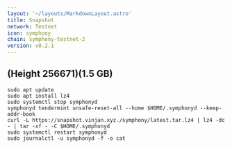 ```yaml
---
layout: '~/layouts/MarkdownLayout.astro'
title: Snapshot
network: Testnet
icon: symphony
chain: symphony-testnet-2
version: v0.2.1
---
```

(Height 256671)(1.5 GB)
---
```
sudo apt update
sudo apt install lz4
sudo systemctl stop symphonyd
symphonyd tendermint unsafe-reset-all --home $HOME/.symphonyd --keep-addr-book
curl -L https://snapshot.vinjan.xyz./symphony/latest.tar.lz4 | lz4 -dc - | tar -xf - -C $HOME/.symphonyd
sudo systemctl restart symphonyd
sudo journalctl -u symphonyd -f -o cat
```
